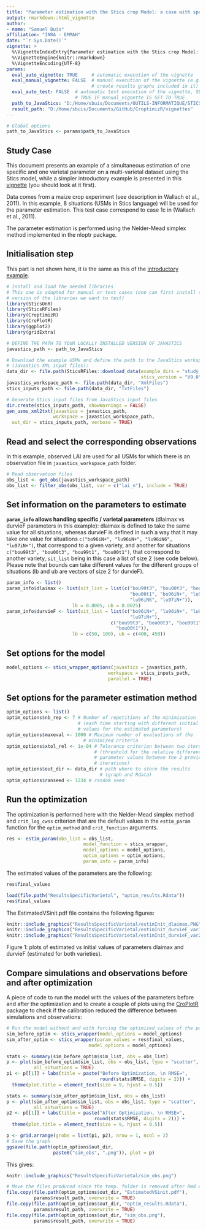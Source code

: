 ```yaml
---
title: "Parameter estimation with the Stics crop Model: a case with specific and varietal parameters"
output: rmarkdown::html_vignette
author:
- name: "Samuel Buis"
affiliation: "INRA - EMMAH"
date: "`r Sys.Date()`"
vignette: >
  %\VignetteIndexEntry{Parameter estimation with the Stics crop Model: a case with specific and varietal parameters}
  %\VignetteEngine{knitr::rmarkdown}
  %\VignetteEncoding{UTF-8}
params:
  eval_auto_vignette: TRUE     # automatic execution of the vignette
  eval_manual_vignette: FALSE  # manual execution of the vignette (e.g. to 
                               # create results graphs included in it)
  eval_auto_test: FALSE  # automatic test execution of the vignette, SET IT TO 
                         # TRUE IF manual_vignette IS SET TO TRUE
  path_to_JavaStics: "D:/Home/sbuis/Documents/OUTILS-INFORMATIQUE/STICS/JavaSTICS-1.41-stics-9.0"
  result_path: "D:/Home/sbuis/Documents/GitHub/CroptimizR/vignettes"
---
```



```r
# Global options
path_to_JavaStics <- params$path_to_JavaStics
```


## Study Case

This document presents an example of a simultaneous estimation of one specific and one varietal parameter on a multi-varietal dataset using the Stics model, while a simpler introductory example is presented in this [vignette](https://sticsrpacks.github.io/CroptimizR/articles/Parameter_estimation_simple_case.html) (you should look at it first).

Data comes from a maize crop experiment (see description in Wallach et al., 2011). In this example, 8 situations (USMs in Stics language) will be used for the parameter estimation. This test case correspond to case 1c in (Wallach et al., 2011).

The parameter estimation is performed using the Nelder-Mead simplex method implemented in the nloptr package.


## Initialisation step

This part is not shown here, it is the same as this of the [introductory example](https://sticsrpacks.github.io/CroptimizR/articles/Parameter_estimation_simple_case.html).

```r
# Install and load the needed libraries
# This one is adapted for manual or test cases (one can first install the
# version of the libraries we want to test)
library(SticsOnR)
library(SticsRFiles)
library(CroptimizR)
library(CroPlotR)
library(ggplot2)
library(gridExtra)
```


```r

# DEFINE THE PATH TO YOUR LOCALLY INSTALLED VERSION OF JAVASTICS
javastics_path <- path_to_JavaStics

# Download the example USMs and define the path to the JavaStics workspace
# (JavaStics XML input files):
data_dir <- file.path(SticsRFiles::download_data(example_dirs = "study_case_1",
                                                 stics_version = "V9.0"))
javastics_workspace_path <- file.path(data_dir, "XmlFiles")
stics_inputs_path <- file.path(data_dir, "TxtFiles")

# Generate Stics input files from JavaStics input files
dir.create(stics_inputs_path, showWarnings = FALSE)
gen_usms_xml2txt(javastics = javastics_path,
                 workspace = javastics_workspace_path,
  out_dir = stics_inputs_path, verbose = TRUE)
```


## Read and select the corresponding observations

In this example, observed LAI are used for all USMs for which there is an observation file in `javastics_workspace_path` folder.


```r
# Read observation files
obs_list <- get_obs(javastics_workspace_path)
obs_list <- filter_obs(obs_list, var = c("lai_n"), include = TRUE)
```


## Set information on the parameters to estimate

**`param_info` allows handling specific / varietal parameters** (dlaimax vs durvieF parameters in this example): dlaimax is defined to take the same value for all situations, whereas durvieF is defined in such a way that it may take one value for situations `c("bo96iN+", "lu96iN+", "lu96iN6", "lu97iN+")`, that correspond to a given variety, and another for situations `c("bou99t3", "bou00t3", "bou99t1", "bou00t1")`, that correspond to another variety, `sit_list` being in this case a list of size 2 (see code below).
Please note that bounds can take different values for the different groups of situations (lb and ub are vectors of size 2 for durvieF).


```r
param_info <- list()
param_info$dlaimax <- list(sit_list = list(c("bou99t3", "bou00t3", "bou99t1",
                                             "bou00t1", "bo96iN+", "lu96iN+",
                                             "lu96iN6", "lu97iN+")),
                        lb = 0.0005, ub = 0.0025)
param_info$durvieF <- list(sit_list = list(c("bo96iN+", "lu96iN+", "lu96iN6",
                                             "lu97iN+"),
                                      c("bou99t3", "bou00t3", "bou99t1",
                                        "bou00t1")),
                        lb = c(50, 100), ub = c(400, 450))
```


## Set options for the model

```r

model_options <- stics_wrapper_options(javastics = javastics_path,
                                     workspace = stics_inputs_path,
                                     parallel = TRUE)
```


## Set options for the parameter estimation method

```r

optim_options <- list()
optim_options$nb_rep <- 7 # Number of repetitions of the minimization
                          # (each time starting with different initial
                          # values for the estimated parameters)
optim_options$maxeval <- 1000 # Maximum number of evaluations of the
                            # minimized criteria
optim_options$xtol_rel <- 1e-04 # Tolerance criterion between two iterations
                                # (threshold for the relative difference of
                                # parameter values between the 2 previous
                                # iterations)
optim_options$out_dir <- data_dir # path where to store the results
                                  # (graph and Rdata)
optim_options$ranseed <- 1234 # random seed
```


## Run the optimization

The optimization is performed here with the Nelder-Mead simplex method and `crit_log_cwss` criterion that are the default values in the `estim_param` function for the `optim_method` and `crit_function` arguments.


```r
res <- estim_param(obs_list = obs_list,
                            model_function = stics_wrapper,
                            model_options = model_options,
                            optim_options = optim_options,
                            param_info = param_info)
```

The estimated values of the parameters are the following:

```r
res$final_values
```

```r
load(file.path("ResultsSpecificVarietal", "optim_results.Rdata"))
res$final_values
```

The EstimatedVSinit.pdf file contains the following figures:


```r
knitr::include_graphics("ResultsSpecificVarietal/estimInit_dlaimax.PNG")
knitr::include_graphics("ResultsSpecificVarietal/estimInit_durvieF_var1.PNG")
knitr::include_graphics("ResultsSpecificVarietal/estimInit_durvieF_var2.PNG")
```


Figure 1: plots of estimated vs initial values of parameters dlaimax and durvieF (estimated for both varieties).


## Compare simulations and observations before and after optimization

A piece of code to run the model with the values of the parameters before and after the optimization and to create a couple of plots using the [CroPlotR](https://github.com/SticsRPacks/CroPlotR) package to check if the calibration reduced the difference between simulations and observations:

```r

# Run the model without and with forcing the optimized values of the parameters
sim_before_optim <- stics_wrapper(model_options = model_options)
sim_after_optim <- stics_wrapper(param_values = res$final_values,
                              model_options = model_options)

stats <- summary(sim_before_optim$sim_list, obs = obs_list)
p <- plot(sim_before_optim$sim_list, obs = obs_list, type = "scatter",
          all_situations = TRUE)
p1 <- p[[1]] + labs(title = paste("Before Optimization, \n RMSE=",
                                  round(stats$RMSE, digits = 2))) +
  theme(plot.title = element_text(size = 9, hjust = 0.5))

stats <- summary(sim_after_optim$sim_list, obs = obs_list)
p <- plot(sim_after_optim$sim_list, obs = obs_list, type = "scatter",
          all_situations = TRUE)
p2 <- p[[1]] + labs(title = paste("After Optimization, \n RMSE=",
                                round(stats$RMSE, digits = 2))) +
  theme(plot.title = element_text(size = 9, hjust = 0.5))

p <- grid.arrange(grobs = list(p1, p2), nrow = 1, ncol = 2)
# Save the graph
ggsave(file.path(optim_options$out_dir,
                 paste0("sim_obs", ".png")), plot = p)

```

This gives:


```r
knitr::include_graphics("ResultsSpecificVarietal/sim_obs.png")
```


```r
# Move the files produced since the temp. folder is removed after Rmd execution
file.copy(file.path(optim_options$out_dir, "EstimatedVSinit.pdf"),
          params$result_path, overwrite = TRUE)
file.copy(file.path(optim_options$out_dir, "optim_results.Rdata"),
          params$result_path, overwrite = TRUE)
file.copy(file.path(optim_options$out_dir, "sim_obs.png"),
          params$result_path, overwrite = TRUE)
```

